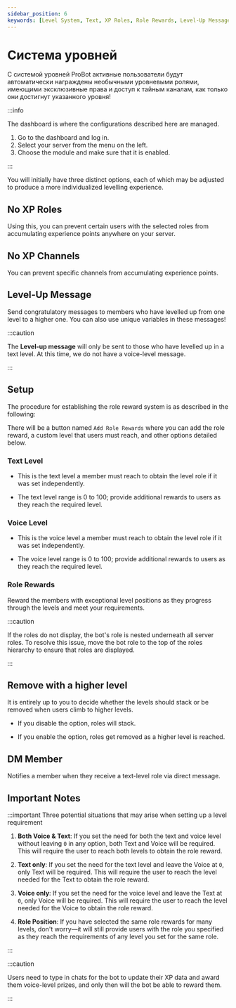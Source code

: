 ```yaml
---
sidebar_position: 6
keywords: [Level System, Text, XP Roles, Role Rewards, Level-Up Message] 
---
```


# Система уровней

С системой уровней ProBot активные пользователи будут автоматически награждены необычными уровневыми ролями, имеющими эксклюзивные права и доступ к тайным каналам, как только они достигнут указанного уровня!

:::info

The dashboard is where the configurations described here are managed.

1. Go to the dashboard and log in.
2. Select your server from the menu on the left.
3. Choose the module and make sure that it is enabled.

:::

You will initially have three distinct options, each of which may be adjusted to produce a more individualized levelling experience.

## No XP Roles

Using this, you can prevent certain users with the selected roles from accumulating experience points anywhere on your server.

## No XP Channels

You can prevent specific channels from accumulating experience points.

## Level-Up Message

Send congratulatory messages to members who have levelled up from one level to a higher one. You can also use unique variables in these messages!

:::caution

The **Level-up message** will only be sent to those who have levelled up in a text level. At this time, we do not have a voice-level message.

:::

## Setup

The procedure for establishing the role reward system is as described in the following:


There will be a button named `Add Role Rewards` where you can add the role reward, a custom level that users must reach, and other options detailed below.

### Text Level

- This is the text level a member must reach to obtain the level role if it was set independently.

- The text level range is 0 to 100; provide additional rewards to users as they reach the required level.

### Voice Level

- This is the voice level a member must reach to obtain the level role if it was set independently.

- The voice level range is 0 to 100; provide additional rewards to users as they reach the required level.

### Role Rewards

Reward the members with exceptional level positions as they progress through the levels and meet your requirements.

:::caution

If the roles do not display, the bot's role is nested underneath all server roles. To resolve this issue, move the bot role to the top of the roles hierarchy to ensure that roles are displayed.

:::

## Remove with a higher level

It is entirely up to you to decide whether the levels should stack or be removed when users climb to higher levels.

- If you disable the option, roles will stack.

- If you enable the option, roles get removed as a higher level is reached.

## DM Member

Notifies a member when they receive a text-level role via direct message.

## Important Notes

:::important Three potential situations that may arise when setting up a level requirement

1. **Both Voice & Text**: If you set the need for both the text and voice level without leaving `0` in any option, both Text and Voice will be required. This will require the user to reach both levels to obtain the role reward.

2. **Text only**: If you set the need for the text level and leave the Voice at `0`, only Text will be required. This will require the user to reach the level needed for the Text to obtain the role reward.

3. **Voice only**: If you set the need for the voice level and leave the Text at `0`, only Voice will be required. This will require the user to reach the level needed for the Voice to obtain the role reward.

4. **Role Position**: If you have selected the same role rewards for many levels, don't worry—it will still provide users with the role you specified as they reach the requirements of any level you set for the same role.

:::

:::caution

Users need to type in chats for the bot to update their XP data and award them voice-level prizes, and only then will the bot be able to reward them.

:::
